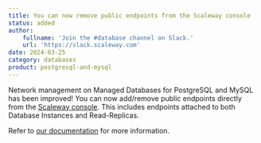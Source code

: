 ```yaml
---
title: You can now remove public endpoints from the Scaleway console
status: added
author:
    fullname: 'Join the #database channel on Slack.'
    url: 'https://slack.scaleway.com'
date: 2024-03-25
category: databases
product: postgresql-and-mysql
---
```


Network management on Managed Databases for PostgreSQL and MySQL has been improved! You can now add/remove public endpoints directly from the [Scaleway console](https://account.scaleway.com/?service=elements). This includes endpoints attached to both Database Instances and Read-Replicas.

Refer to [our documentation](/managed-databases-for-postgresql-and-mysql/how-to/remove-public-endpoint/) for more information.

